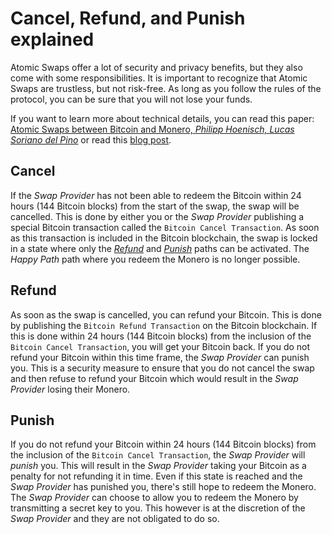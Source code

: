 # Cancel, Refund, and Punish explained

Atomic Swaps offer a lot of security and privacy benefits, but they also come with some responsibilities. It is important to recognize that Atomic Swaps are trustless, but not risk-free. As long as you follow the rules of the protocol, you can be sure that you will not lose your funds.

If you want to learn more about technical details, you can read this paper: [Atomic Swaps between Bitcoin and Monero, _Philipp Hoenisch, Lucas Soriano del Pino_](https://arxiv.org/abs/2101.12332) or read this [blog post](https://comit.network/blog/2020/10/06/monero-bitcoin/).

## Cancel

If the _Swap Provider_ has not been able to redeem the Bitcoin within 24 hours (144 Bitcoin blocks) from the start of the swap, the swap will be cancelled.
This is done by either you or the _Swap Provider_ publishing a special Bitcoin transaction called the `Bitcoin Cancel Transaction`.
As soon as this transaction is included in the Bitcoin blockchain, the swap is locked in a state where only the [_Refund_](#refund) and [_Punish_](#punish) paths can be activated. The _Happy Path_ path where you redeem the Monero is no longer possible.

## Refund

As soon as the swap is cancelled, you can refund your Bitcoin. This is done by publishing the `Bitcoin Refund Transaction` on the Bitcoin blockchain.
If this is done within 24 hours (144 Bitcoin blocks) from the inclusion of the `Bitcoin Cancel Transaction`, you will get your Bitcoin back.
If you do not refund your Bitcoin within this time frame, the _Swap Provider_ can punish you. This is a security measure to ensure that you do not cancel the swap and then refuse to refund your Bitcoin which would result in the _Swap Provider_ losing their Monero.

## Punish

If you do not refund your Bitcoin within 24 hours (144 Bitcoin blocks) from the inclusion of the `Bitcoin Cancel Transaction`, the _Swap Provider_ will _punish_ you. This will result in the _Swap Provider_ taking your Bitcoin as a penalty for not refunding it in time.
Even if this state is reached and the _Swap Provider_ has punished you, there's still hope to redeem the Monero. The _Swap Provider_ can choose to allow you to redeem the Monero by transmitting a secret key to you. This however is at the discretion of the _Swap Provider_ and they are not obligated to do so.
